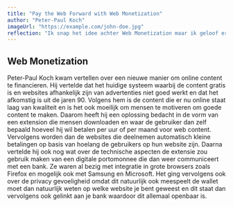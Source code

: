 ```yaml
---
title: "Pay the Web Forward with Web Monetization"
author: "Peter-Paul Koch"
imageUrl: "https://example.com/john-doe.jpg"
reflection: "Ik snap het idee achter Web Monetization maar ik geloof er zelf niet in. Ik denk dat het onmogelijk is om gebruikers te laten betalen voor content die voorheen gratis was en ook het stukje privacy is denk ik voor veel mensen een te hoge drempel om overheen te gaan. Het is een leuk idee maar ik denk dat je alle huidige systemen zoals advertenties etc niet kunt vervangen."
---
```


## Web Monetization

Peter-Paul Koch kwam vertellen over een nieuwe manier om online content te financieren. Hij vertelde dat het huidige systeem waarbij de content gratis
is en websites afhankelijk zijn van advertenties niet goed werkt en dat het afkomstig is uit de jaren 90. Volgens hem is de content die er nu online staat laag van kwaliteit
en is het ook moeilijk om mensen te motiveren om goede content te maken. Daarom heeft hij een oplossing bedacht in de vorm van een extension die mensen downloaden en waar de gebruiker dan zelf bepaald hoeveel hij wil betalen per uur of per maand voor web content.
Vervolgens worden dan de websites die deelnemen automatisch kleine betalingen op basis van hoelang de gebruikers op hun website zijn. Daarna vertelde hij ook nog wat over de
technische aspecten de extensie zou gebruik maken van een digitale portomonnee die dan weer communiceert met een bank. Ze waren al bezig met integratie in grote browsers zoals Firefox en mogelijk ook met Samsung en Microsoft.
Het ging vervolgens ook over de privacy gevoeligheid omdat dit natuurlijk ook meespeelt de wallet moet dan natuurlijk weten op welke website je bent geweest en dit staat dan vervolgens ook gelinkt aan je bank waardoor dit allemaal openbaar is.
